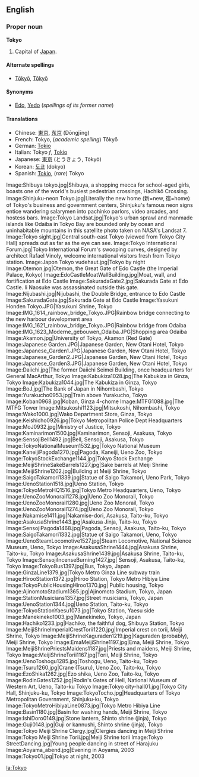 {{wikipedia}}
==English==
===Proper noun===
'''Tokyo'''

# Capital of [[Japan]].

====Alternate spellings====
*[[Tōkyō]], [[Tôkyô]]

====Synonyms====
*[[Edo]], [[Yedo]] (''spellings of its former name'')

====Translations====
*Chinese: [[東京]], [[东京]] (Dōngjīng)
*French: Tokyo, (''academic spelling'') T&#0333;ky&#0333;
*German: [[Tokio]]
*Italian: Tokyo ''f'', [[Tokio]]
*Japanese: [[東京]] (とうきょう, T&#0333;ky&#0333;)
*Korean: [[도쿄]] (dokyo)
*Spanish: [[Tokio]], (''rare'') Tokyo
<gallery>
Image:Shibuya tokyo.jpg|Shibuya, a shopping mecca for school-aged girls, boasts one of the world's busiest pedestrian crossings, Hachikō Crossing.
Image:Shinjuku-neon Tokyo.jpg|Literally the new home (新=new, 宿=home) of Tokyo's business and government centers, Shinjuku's famous neon signs entice wandering salarymen into pachinko parlors, video arcades, and hostess bars.
Image:Tokyo Landsat.jpg|Tokyo's urban sprawl and manmade islands like Odaiba in Tokyo Bay are bounded only by ocean and uninhabitable mountains in this satellite photo taken on NASA's Landsat 7.
Image:Tokyo sight.jpg|Central south-east Tokyo (viewed from Tokyo City Hall) spreads out as far as the eye can see.
Image:Tokyo International Forum.jpg|Tokyo International Forum's swooping curves, designed by architect Rafael Vinoly, welcome international visitors fresh from Tokyo station.
Image:Japon Tokyo vudehaut.jpg|Tokyo by night
Image:Otemon.jpg|Otemon, the Great Gate of Edo Castle (the Imperial Palace, Kokyo)
Image:EdoCastleMoatWallBuilding.jpg|Moat, wall, and fortification at Edo Castle
Image:SakuradaGate2.jpg|Sakurada Gate at Edo Castle. Ii Naosuke was assassinated outside this gate.
Image:Nijubashi.jpg|Nijubashi, the Double Bridge, entrance to Edo Castle
Image:SakuradaGate.jpg|Sakurada Gate at Edo Castle
Image:Yasukuni Honden Tokyo.JPG|Yasukuni Shrine, Tokyo
Image:IMG_1614_rainbow_bridge_Tokyo.JPG|Rainbow bridge connecting to the new harbour development area
Image:IMG_1621_rainbow_bridge_Tokyo.JPG|Rainbow bridge from Odaiba
Image:IMG_1623_Moderne_gebouwen_Odaiba.JPG|Shopping area Odaiba
Image:Akamon.jpg|University of Tokyo, Akamon (Red Gate)
Image:Japanese Garden.JPG|Japanese Garden, New Otani Hotel, Tokyo
Image:Japanese_Garden1.JPG|Japanese Garden, New Otani Hotel, Tokyo
Image:Japanese_Garden2.JPG|Japanese Garden, New Otani Hotel, Tokyo
Image:Japanese_Garden3.JPG|Japanese Garden, New Otani Hotel, Tokyo
Image:Daiichi.jpg|The former Daiichi Seimei Building, once headquarters for General MacArthur, Tokyo
Image:Kabukiza1028.jpg|The Kabukiza in Ginza, Tokyo
Image:Kabukiza1044.jpg|The Kabukiza in Ginza, Tokyo
Image:BoJ.jpg|The Bank of Japan in Nihombashi, Tokyo
Image:Yurakucho0953.jpg|Train above Yurakucho, Tokyo
Image:Koban0968.jpg|Koban, Ginza 4-chome
Image:MTFG1088.jpg|The MTFG Tower
Image:Mitsukoshi1123.jpg|Mitsukoshi, Nihombashi, Tokyo
Image:Wako1000.jpg|Wako Department Store, Ginza, Tokyo
Image:Keishicho0926.jpg|Tokyo Metropolitan Police Dept Headquarters
Image:MoJ0932.jpg|Ministry of Justice, Tokyo
Image:Kaminarimon1500.jpg|Kaminarimon, Sensoji, Asakusa, Tokyo
Image:SensojiBell1492.jpg|Bell, Sensoji, Asakusa, Tokyo
Image:TokyoNationalMuseum1532.jpg|Tokyo National Museum
Image:KaneijiPagoda1270.jpg|Pagoda, Kaneiji, Ueno Zoo, Tokyo
Image:TokyoStockExchange1144.jpg|Tokyo Stock Exchange
Image:MeijiShrineSakeBarrels1227.jpg|Sake barrels at Meiji Shrine
Image:MeijiShrine1202.jpg|Building at Meiji Shrine, Tokyo
Image:SaigoTakamori1339.jpg|Statue of Saigo Takamori, Ueno Park, Tokyo
Image:UenoStation1518.jpg|Ueno Station, Tokyo
Image:TokyoMetroHQ1516.jpg|Tokyo Metro Headquarters, Ueno, Tokyo
Image:UenoZooMonorail1278.jpg|Ueno Zoo Monorail, Tokyo
Image:UenoZooMonorail1280.jpg|Ueno Zoo Monorail, Tokyo
Image:UenoZooMonorail1274.jpg|Ueno Zoo Monorail, Tokyo
Image:Nakamise1411.jpg|Nakamise-dori, Asakusa, Taito-ku, Tokyo
Image:AsakusaShrine1443.jpg|Asakusa Jinja, Taito-ku, Tokyo
Image:SensojiPagoda1468.jpg|Pagoda, Sensoji, Asakusa, Taito-ku, Tokyo
Image:SaigoTakamori1332.jpg|Statue of Saigo Takamori, Ueno, Tokyo
Image:UenoSteamLocomotive1527.jpg|Steam Locomotive, National Science Museum, Ueno, Tokyo
Image:AsakusaShrine1444.jpg|Asakusa Shrine, Taito-ku, Tokyo
Image:AsakusaShrine1439.jpg|Asakusa Shrine, Taito-ku, Tokyo
Image:SensojiIncenseBurning1427.jpg| Sensoji, Asakusa, Taito-ku, Tokyo
Image:TokyoBus1397.jpg|Bus, Tokyo, Japan
Image:GinzaLine1379.jpg|Tokyo Metro Ginza Line subway train
Image:HirooStation1372.jpg|Hiroo Station, Tokyo Metro Hibiya Line
Image:TokyoPublicHousingHiroo1370.jpg| Public housing, Tokyo
Image:AjinomotoStadium1365.jpg|Ajinomoto Stadium, Tokyo, Japan
Image:StationMusicians1357.jpg|Street musicians, Tokyo, Japan
Image:UenoStation1344.jpg|Ueno Station, Taito-ku, Tokyo
Image:TokyoStationYaesu1073.jpg|Tokyo Station, Yaesu side
Image:Manekineko1003.jpg|Manekineko, Tokyo, Japan
Image:Hachiko1233.jpg|Hachiko, the faithful dog, Shibuya Station, Tokyo
Image:MeijiShrineImperialCrestTorii1220.jpg|Imperial crest on torii, Meiji Shrine, Tokyo
Image:MeijiShrineKaguraden1219.jpg|Kaguraden (probably), Meiji Shrine, Tokyo
Image:EmaMeijiShrine1197.jpg|Ema, Meiji Shrine, Tokyo
Image:MeijiShrinePriestsMaidens1187.jpg|Priests and maidens, Meiji Shrine, Tokyo
Image:MeijiShrineTorii1167.jpg|Torii, Meiji Shrine, Tokyo
Image:UenoToshogu1285.jpg|Toshogu, Ueno, Taito-ku, Tokyo
Image:Tsuru1260.jpg|Crane (Tsuru), Ueno Zoo, Taito-ku, Tokyo
Image:EzoShika1262.jpg|Ezo shika, Ueno Zoo, Taito-ku, Tokyo
Image:RodinGates1252.jpg|Rodin's Gates of Hell, National Museum of Western Art, Ueno, Taito-ku Tokyo
Image:Tokyo city-hall01.jpg|Tokyo City Hall, Shinjuku-ku, Tokyo
Image:TokyoTocho.jpg|Headquarters of Tokyo Metropolitan Government, Shinjuku-ku, Tokyo
Image:TokyoMetroHibiyaLine0873.jpg|Tokyo Metro Hibiya Line
Image:Basin1180.jpg|Basin for washing hands, Meiji Shrine, Tokyo
Image:IshiDoro0149.jpg|Stone lantern, Shinto shrine (jinja), Tokyo
Image:Guji0148.jpg|Guji or kannushi, Shinto shrine (jinja), Tokyo
Image:Tokyo Meiji Shrine Clergy.jpg|Clergies dancing in Meiji Shrine
Image:Tokyo Meiji Shrine Torii.jpg|Meiji Shrine torii
Image:Tokyo StreetDancing.jpg|Young people dancing in street of Harajuku
Image:Aoyama_abend.jpg|Evening in Aoyama, 2003
Image:Tokyo01.jpg|Tokyo at night, 2003
</gallery>


[[la:Tokyo]]